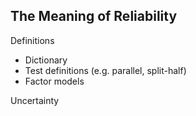 ## The Meaning of Reliability

Definitions

- Dictionary
- Test definitions (e.g. parallel, split-half)
- Factor models

Uncertainty